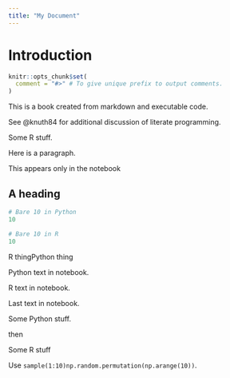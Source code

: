 ```yaml
---
title: "My Document"
---
```


# Introduction

```r
knitr::opts_chunk$set(
  comment = "#>" # To give unique prefix to output comments.
)
```

This is a book created from markdown and executable code.

See @knuth84 for additional discussion of literate programming.

::: R
Some R stuff.
:::

::: {.notebook name="my_notebook"}
Here is a paragraph.

::: nb-only

This appears only in the notebook
:::

## A heading

```python
# Bare 10 in Python
10
```

```r
# Bare 10 in R
10
```

[R thing]{.r}[Python thing]{.python}

::: python
Python text in notebook.
:::

::: r
R text in notebook.
:::

Last text in notebook.
::::::

::: Python
Some Python stuff.
:::

then

::: R
Some R stuff
:::

Use [`sample(1:10)`]{.R}[`np.random.permutation(np.arange(10))`]{.Python}.
